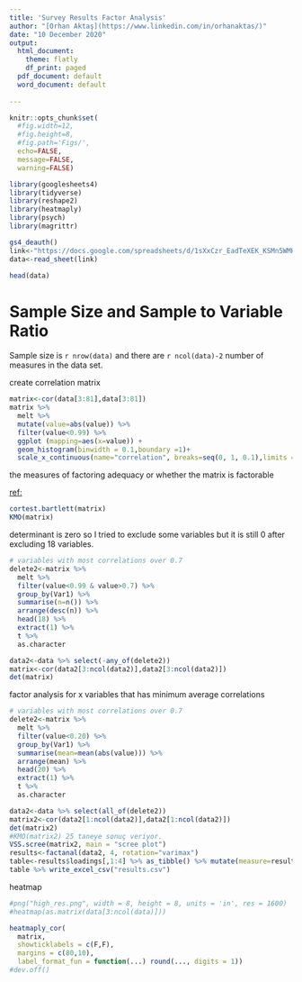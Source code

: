 ```yaml
---
title: 'Survey Results Factor Analysis'
author: "[Orhan Aktaş](https://www.linkedin.com/in/orhanaktas/)"
date: "10 December 2020"
output:
  html_document:
    theme: flatly
    df_print: paged
  pdf_document: default
  word_document: default
   
---
```



```r
knitr::opts_chunk$set(
  #fig.width=12, 
  #fig.height=8, 
  #fig.path='Figs/',
  echo=FALSE, 
  message=FALSE, 
  warning=FALSE)
```

```r
library(googlesheets4)
library(tidyverse)
library(reshape2)
library(heatmaply)
library(psych)
library(magrittr)
```


```r


gs4_deauth()
link<-"https://docs.google.com/spreadsheets/d/1sXxCzr_EadTeXEK_KSMn5WMHI3UkAvF101pRmfK1yMA/edit?usp=sharing"
data<-read_sheet(link)

head(data)
```

# Sample Size and Sample to Variable Ratio
Sample size is `r nrow(data)` and there are `r ncol(data)-2` number of measures in the data set. 



create correlation matrix
```r
matrix<-cor(data[3:81],data[3:81])
matrix %>% 
  melt %>% 
  mutate(value=abs(value)) %>% 
  filter(value<0.99) %>% 
  ggplot (mapping=aes(x=value)) + 
  geom_histogram(binwidth = 0.1,boundary =1)+ 
  scale_x_continuous(name="correlation", breaks=seq(0, 1, 0.1),limits = c(0,1)) 
```

the measures of factoring adequacy
or
whether the matrix is factorable

[ref:](https://cran.r-project.org/web/packages/psych/psych.pdf)
```r
cortest.bartlett(matrix)
KMO(matrix)
```

determinant is zero so I tried to exclude some variables but it is still 0 after excluding 18 variables.
```r
# variables with most correlations over 0.7
delete2<-matrix %>% 
  melt %>%
  filter(value<0.99 & value>0.7) %>% 
  group_by(Var1) %>% 
  summarise(n=n()) %>% 
  arrange(desc(n)) %>% 
  head(18) %>% 
  extract(1) %>% 
  t %>% 
  as.character

data2<-data %>% select(-any_of(delete2)) 
matrix<-cor(data2[3:ncol(data2)],data2[3:ncol(data2)])
det(matrix)
```

factor analysis for x variables that has minimum average correlations
```r
# variables with most correlations over 0.7
delete2<-matrix %>% 
  melt %>%
  filter(value<0.20) %>% 
  group_by(Var1) %>% 
  summarise(mean=mean(abs(value))) %>% 
  arrange(mean) %>% 
  head(20) %>% 
  extract(1) %>% 
  t %>% 
  as.character

data2<-data %>% select(all_of(delete2)) 
matrix2<-cor(data2[1:ncol(data2)],data2[1:ncol(data2)])
det(matrix2)
#KMO(matrix2) 25 taneye sonuç veriyor.
VSS.scree(matrix2, main = "scree plot")
results<-factanal(data2, 4, rotation="varimax")
table<-results$loadings[,1:4] %>% as_tibble() %>% mutate(measure=results$loadings[,1:4] %>% row.names) %>%  select(measure, everything())
table %>% write_excel_csv("results.csv")
```



heatmap
```r


#png("high_res.png", width = 8, height = 8, units = 'in', res = 1600)
#heatmap(as.matrix(data[3:ncol(data)]))

heatmaply_cor(
  matrix, 
  showticklabels = c(F,F), 
  margins = c(80,10),
  label_format_fun = function(...) round(..., digits = 1))
#dev.off()
```

